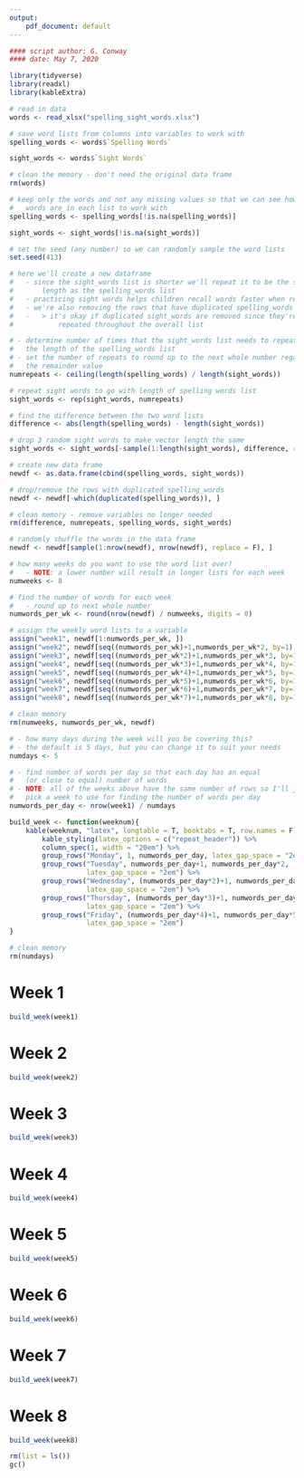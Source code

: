 ```yaml
---
output: 
    pdf_document: default
---
```


```r
#### script author: G. Conway
#### date: May 7, 2020
```


```r
library(tidyverse)
library(readxl)
library(kableExtra)
```

```r
# read in data
words <- read_xlsx("spelling_sight_words.xlsx")
```

```r
# save word lists from columns into variables to work with
spelling_words <- words$`Spelling Words`

sight_words <- words$`Sight Words`

# clean the memory - don't need the original data frame
rm(words)

# keep only the words and not any missing values so that we can see how many 
#   words are in each list to work with
spelling_words <- spelling_words[!is.na(spelling_words)]

sight_words <- sight_words[!is.na(sight_words)]
```

```r
# set the seed (any number) so we can randomly sample the word lists
set.seed(413)
```

```r
# here we'll create a new dataframe 
#   - since the sight_words list is shorter we'll repeat it to be the same
#       length as the spelling_words list
#   - practicing sight words helps children recall words faster when reading
#   - we're also removing the rows that have duplicated spelling_words
#   -   > it's okay if duplicated sight_words are removed since they're 
#           repeated throughout the overall list

# - determine number of times that the sight_words list needs to repeat to match
#   the length of the spelling_words list
# - set the number of repeats to round up to the next whole number regardless of 
#   the remainder value
numrepeats <- ceiling(length(spelling_words) / length(sight_words))

# repeat sight words to go with length of spelling words list
sight_words <- rep(sight_words, numrepeats)

# find the difference between the two word lists
difference <- abs(length(spelling_words) - length(sight_words))

# drop 3 random sight words to make vector length the same
sight_words <- sight_words[-sample(1:length(sight_words), difference, replace = F)]

# create new data frame
newdf <- as.data.frame(cbind(spelling_words, sight_words))

# drop/remove the rows with duplicated spelling_words
newdf <- newdf[-which(duplicated(spelling_words)), ]

# clean memory - remove variables no longer needed
rm(difference, numrepeats, spelling_words, sight_words)
```

```r
# randomly shuffle the words in the data frame
newdf <- newdf[sample(1:nrow(newdf), nrow(newdf), replace = F), ]
```

```r
# how many weeks do you want to use the word list over?
#   - NOTE: a lower number will result in longer lists for each week
numweeks <- 8

# find the number of words for each week
#   - round up to next whole number
numwords_per_wk <- round(nrow(newdf) / numweeks, digits = 0)

# assign the weekly word lists to a variable
assign("week1", newdf[1:numwords_per_wk, ])
assign("week2", newdf[seq((numwords_per_wk)+1,numwords_per_wk*2, by=1), ])
assign("week3", newdf[seq((numwords_per_wk*2)+1,numwords_per_wk*3, by=1), ])
assign("week4", newdf[seq((numwords_per_wk*3)+1,numwords_per_wk*4, by=1), ])
assign("week5", newdf[seq((numwords_per_wk*4)+1,numwords_per_wk*5, by=1), ])
assign("week6", newdf[seq((numwords_per_wk*5)+1,numwords_per_wk*6, by=1), ])
assign("week7", newdf[seq((numwords_per_wk*6)+1,numwords_per_wk*7, by=1), ])
assign("week8", newdf[seq((numwords_per_wk*7)+1,numwords_per_wk*8, by=1), ])

# clean memory
rm(numweeks, numwords_per_wk, newdf)
```

```r
# - how many days during the week will you be covering this?
# - the default is 5 days, but you can change it to suit your needs
numdays <- 5

# - find number of words per day so that each day has an equal
#   (or close to equal) number of words
# - NOTE: all of the weeks above have the same number of rows so I'll just 
#   pick a week to use for finding the number of words per day
numwords_per_day <- nrow(week1) / numdays

build_week <- function(weeknum){
    kable(weeknum, "latex", longtable = T, booktabs = T, row.names = F) %>%
        kable_styling(latex_options = c("repeat_header")) %>%
        column_spec(1, width = "20em") %>%
        group_rows("Monday", 1, numwords_per_day, latex_gap_space = "2em") %>%
        group_rows("Tuesday", numwords_per_day+1, numwords_per_day*2,
                   latex_gap_space = "2em") %>%
        group_rows("Wednesday", (numwords_per_day*2)+1, numwords_per_day*3,
                   latex_gap_space = "2em") %>%
        group_rows("Thursday", (numwords_per_day*3)+1, numwords_per_day*4,
                   latex_gap_space = "2em") %>%
        group_rows("Friday", (numwords_per_day*4)+1, numwords_per_day*5,
                   latex_gap_space = "2em")
}

# clean memory
rm(numdays)
```


# Week 1

```r
build_week(week1)
```

\newpage  

# Week 2

```r
build_week(week2)
```

\newpage  

# Week 3

```r
build_week(week3)
```

\newpage  

# Week 4

```r
build_week(week4)
```

\newpage  

# Week 5

```r
build_week(week5)
```

\newpage  

# Week 6

```r
build_week(week6)
```

\newpage  

# Week 7

```r
build_week(week7)
```

\newpage  

# Week 8

```r
build_week(week8)
```


```r
rm(list = ls())
gc()
```